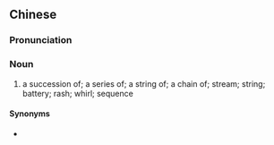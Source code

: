 {{also|连串}}
==Chinese==
{{zh-forms|s=连串}}

===Pronunciation===
{{zh-pron
|m=liánchuàn
|c=lin4 cyun3
|cat=n
}}

===Noun===
{{zh-noun}}

# a succession of; a series of; a string of; a chain of; stream; string; battery; rash; whirl; sequence

====Synonyms====
* {{zh-l|一連串}}